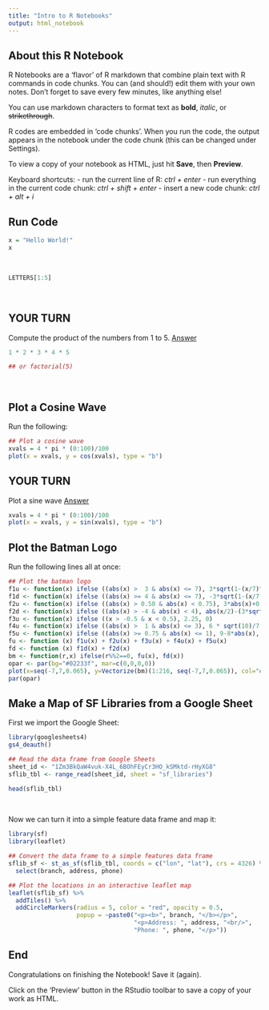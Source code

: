 ```yaml
---
title: "Intro to R Notebooks"
output: html_notebook
---
```


## About this R Notebook

R Notebooks are a 'flavor' of R markdown that combine plain text with R commands in code chunks. You can (and should!) edit them with your own notes. Don't forget to save every few minutes, like anything else!

You can use markdown characters to format text as **bold**, *italic*, or ~~strikethrough~~.

R codes are embedded in 'code chunks'. When you run the code, the output appears in the notebook under the code chunk (this can be changed under Settings).

To view a copy of your notebook as HTML, just hit **Save**, then **Preview**.

Keyboard shortcuts:
 - run the current line of R: *ctrl + enter*
 - run everything in the current code chunk: *ctrl + shift + enter*
 - insert a new code chunk: *ctrl + alt + i*

## Run Code

```r
x = "Hello World!"
x
```

\

```r
LETTERS[1:5]
```

\

## YOUR TURN

Compute the product of the numbers from 1 to 5. [Answer](https://bit.ly/3rnlOaY)

```r
1 * 2 * 3 * 4 * 5

## or factorial(5)
```

\

## Plot a Cosine Wave

Run the following:

```r
## Plot a cosine wave
xvals = 4 * pi * (0:100)/100
plot(x = xvals, y = cos(xvals), type = "b")
```

## YOUR TURN

Plot a sine wave [Answer](https://bit.ly/36NPmp2)

```r
xvals = 4 * pi * (0:100)/100
plot(x = xvals, y = sin(xvals), type = "b")
```

## Plot the Batman Logo

Run the following lines all at once:

```r
## Plot the batman logo
f1u <- function(x) ifelse ((abs(x) >  3 & abs(x) <= 7), 3*sqrt(1-(x/7)^2), 0)
f1d <- function(x) ifelse ((abs(x) >= 4 & abs(x) <= 7), -3*sqrt(1-(x/7)^2), 0)
f2u <- function(x) ifelse ((abs(x) > 0.50 & abs(x) < 0.75), 3*abs(x)+0.75, 0)
f2d <- function(x) ifelse ((abs(x) > -4 & abs(x) < 4), abs(x/2)-(3*sqrt(33)-7)*x^2/112-3 + sqrt(1-(abs(abs(x)-2)-1)^2), 0)
f3u <- function(x) ifelse ((x > -0.5 & x < 0.5), 2.25, 0)
f4u <- function(x) ifelse ((abs(x) >  1 & abs(x) <= 3), 6 * sqrt(10)/7 + (1.5 - 0.5 * abs(x)) * sqrt(abs(abs(x)-1)/(abs(x)-1)) - 6 * sqrt(10) * sqrt(4-(abs(x)-1)^2)/14, 0)
f5u <- function(x) ifelse ((abs(x) >= 0.75 & abs(x) <= 1), 9-8*abs(x), 0)
fu <- function (x) f1u(x) + f2u(x) + f3u(x) + f4u(x) + f5u(x)
fd <- function (x) f1d(x) + f2d(x)
bm <- function(r,x) ifelse(r%%2==0, fu(x), fd(x))
opar <- par(bg="#02233f", mar=c(0,0,0,0))
plot(x=seq(-7,7,0.065), y=Vectorize(bm)(1:216, seq(-7,7,0.065)), col="#999900", type="l", lwd=3)
par(opar)
```

## Make a Map of SF Libraries from a Google Sheet

First we import the Google Sheet:

```r
library(googlesheets4)
gs4_deauth()

## Read the data frame from Google Sheets
sheet_id <- "1Zm3BkQaW4vuk-X4L_6BOhFEyCr3HO_kSMktd-rHyXG8"
sflib_tbl <- range_read(sheet_id, sheet = "sf_libraries")

head(sflib_tbl)
```

\

Now we can turn it into a simple feature data frame and map it:

```r
library(sf)
library(leaflet)

## Convert the data frame to a simple features data frame
sflib_sf <- st_as_sf(sflib_tbl, coords = c("lon", "lat"), crs = 4326) %>% 
  select(branch, address, phone)

## Plot the locations in an interactive leaflet map
leaflet(sflib_sf) %>% 
  addTiles() %>% 
  addCircleMarkers(radius = 5, color = "red", opacity = 0.5, 
                   popup = ~paste0("<p><b>", branch, "</b></p>",
                                   "<p>Address: ", address, "<br/>",
                                   "Phone: ", phone, "</p>"))
```

## End

Congratulations on finishing the Notebook! Save it (again).

Click on the 'Preview' button in the RStudio toolbar to save a copy of your work as HTML.



